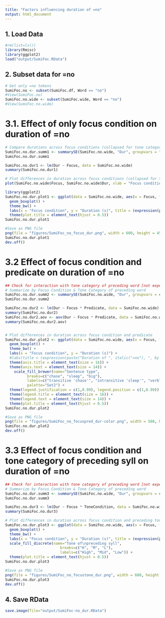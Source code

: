 ```yaml
---
title: "Factors influencing duration of =no"
output: html_document
---
```


## 1. Load Data
```r
#rm(list=ls())
library(Rmisc)
library(ggplot2)
load("output/SumiFoc.RData")
```

## 2. Subset data for =no
```r
# Get only =no tokens
SumiFoc.no <- subset(SumiFoc.df, Word == "no")
#View(SumiFoc.no)
SumiFoc.no.wide <- subset(SumiFoc.wide, Word == "no")
#View(SumiFoc.no.wide)
```

# 3.1. Effect of only focus condition on duration of =no
```r
# Compare durations across focus conditions (collapsed for tone category)
SumiFoc.no.dur.summ1 <- summarySE(SumiFoc.no.wide, "Dur", groupvars = "Focus", na.rm = TRUE)
SumiFoc.no.dur.summ1

SumiFoc.no.dur1 <- lm(Dur ~ Focus, data = SumiFoc.no.wide)
summary(SumiFoc.no.dur1)

# Plot differences in duration across focus conditions (collapsed for tone category)
plot(SumiFoc.no.wide$Focus, SumiFoc.no.wide$Dur, xlab = "Focus condition", ylab = "Duration (ms)", main = expression(paste("Duration of ", italic("=no"), " by focus condition")))

library(ggplot2)
SumiFoc.no.dur.plot1 <- ggplot(data = SumiFoc.no.wide, aes(x = Focus, fill = Focus, y = Dur)) +
  geom_boxplot() +
  theme_bw() +
  labs(x = "Focus condition", y = "Duration (s)", title = (expression(paste("Duration of ", italic("=no"), ", by focus condition")))) +
  theme(plot.title = element_text(hjust = 0.5))
SumiFoc.no.dur.plot1

#Save as PNG file
png(file = "figures/SumiFoc_no_focus_dur.png", width = 600, height = 450, res = 72)
SumiFoc.no.dur.plot1
dev.off()
```

# 3.2 Effect of focus condition and predicate on duration of =no
```r
## Check for interaction with tone category of preceding word [not expected]
# Summarize by Focus Condition & Tone Category of preceding word
SumiFoc.no.dur.summ2 <- summarySE(SumiFoc.no.wide, "Dur", groupvars = c("Focus", "Predicate"), na.rm = TRUE)
SumiFoc.no.dur.summ2

SumiFoc.no.dur2 <- lm(Dur ~ Focus * Predicate, data = SumiFoc.no.wide)
summary(SumiFoc.no.dur2)
SumiFoc.no.dur2.aov <- aov(Dur ~ Focus * Predicate, data = SumiFoc.no.wide)
summary(SumiFoc.no.dur2.aov)


# Plot differences in duration across focus condition and predicate
SumiFoc.no.dur.plot2 <- ggplot(data = SumiFoc.no.wide, aes(x = Focus, fill = Predicate,  y = Dur)) +
  geom_boxplot() +
  theme_bw() +
  labs(x = "Focus condition", y = "Duration (s)") +
  #labs(title = (expression(paste("Duration of ", italic("=no"), ", by focus condition and predicate")))) +
  theme(axis.title = element_text(size = 16)) +
  theme(axis.text = element_text(size = 14)) +
    scale_fill_brewer(name="Sentence type",
          breaks=c("chase", "sleep", "big"),
          labels=c("transitive 'chase'", "intransitive 'sleep'", "verbless 'bigger'"),
          palette="Set2") +
  theme(legend.justification = c(1,0.99), legend.position = c(1,0.99)) +
  theme(legend.title = element_text(size = 16)) +
  theme(legend.text = element_text(size = 14)) +
  theme(plot.title = element_text(hjust = 0.5))
SumiFoc.no.dur.plot2

#Save as PNG file
png(file = "figures/SumiFoc_no_focuspred_dur-color.png", width = 500, height = 450, res = 72)
SumiFoc.no.dur.plot2
dev.off()
```

# 3.3 Effect of focus condition and tone category of preceding syll on duration of =no
```r
## Check for interaction with tone category of preceding word [not expected]
# Summarize by Focus Condition & Tone Category of preceding word
SumiFoc.no.dur.summ3 <- summarySE(SumiFoc.no.wide, "Dur", groupvars = c("Focus", "ToneCondition"), na.rm = TRUE)
SumiFoc.no.dur.summ3

SumiFoc.no.dur3 <- lm(Dur ~ Focus * ToneCondition, data = SumiFoc.no.wide)
summary(SumiFoc.no.dur3)

# Plot differences in duration across focus condition and preceding tone category
SumiFoc.no.dur.plot3 <- ggplot(data = SumiFoc.no.wide, aes(x = Focus, fill = ToneCondition,  y = Dur)) +
  geom_boxplot() +
  theme_bw() +
  labs(x = "Focus condition", y = "Duration (s)", title = (expression(paste("Duration of ", italic("=no"), ", by focus condition and tone category of preceding syllable")))) +
  scale_fill_discrete(name="Tone of\npreceding syll",
                         breaks=c("H", "M", "L"),
                         labels=c("High", "Mid", "Low")) +
  theme(plot.title = element_text(hjust = 0.5))
SumiFoc.no.dur.plot3

#Save as PNG file
png(file = "figures/SumiFoc_no_focustone_dur.png", width = 600, height = 450, res = 72)
SumiFoc.no.dur.plot3
dev.off()
```

## 4. Save RData
```r
save.image(file="output/SumiFoc-no_dur.RData")
```
